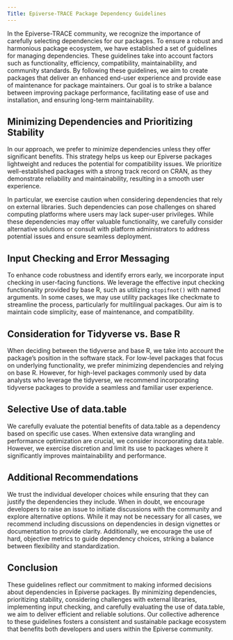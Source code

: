 ```yaml
---
Title: Epiverse-TRACE Package Dependency Guidelines
---
```


In the Epiverse-TRACE community, we recognize the importance of carefully selecting dependencies for our packages. To ensure a robust and harmonious package ecosystem, we have established a set of guidelines for managing dependencies. These guidelines take into account factors such as functionality, efficiency, compatibility, maintainability, and community standards. By following these guidelines, we aim to create packages that deliver an enhanced end-user experience and provide ease of maintenance for package maintainers. Our goal is to strike a balance between improving package performance, facilitating ease of use and installation, and ensuring long-term maintainability.

## Minimizing Dependencies and Prioritizing Stability

In our approach, we prefer to minimize dependencies unless they offer significant benefits. This strategy helps us keep our Epiverse packages lightweight and reduces the potential for compatibility issues. We prioritize well-established packages with a strong track record on CRAN, as they demonstrate reliability and maintainability, resulting in a smooth user experience.

In particular, we exercise caution when considering dependencies that rely on external libraries. Such dependencies can pose challenges on shared computing platforms where users may lack super-user privileges. While these dependencies may offer valuable functionality, we carefully consider alternative solutions or consult with platform administrators to address potential issues and ensure seamless deployment.

## Input Checking and Error Messaging

To enhance code robustness and identify errors early, we incorporate input checking in user-facing functions. We leverage the effective input checking functionality provided by base R, such as utilizing `stopifnot()` with named arguments. In some cases, we may use utility packages like checkmate to streamline the process, particularly for multilingual packages. Our aim is to maintain code simplicity, ease of maintenance, and compatibility.

## Consideration for Tidyverse vs. Base R

When deciding between the tidyverse and base R, we take into account the package's position in the software stack. For low-level packages that focus on underlying functionality, we prefer minimizing dependencies and relying on base R. However, for high-level packages commonly used by data analysts who leverage the tidyverse, we recommend incorporating tidyverse packages to provide a seamless and familiar user experience.

## Selective Use of data.table

We carefully evaluate the potential benefits of data.table as a dependency based on specific use cases. When extensive data wrangling and performance optimization are crucial, we consider incorporating data.table. However, we exercise discretion and limit its use to packages where it significantly improves maintainability and performance.

## Additional Recommendations

We trust the individual developer choices while ensuring that they can justify the dependencies they include. When in doubt, we encourage developers to raise an issue to initiate discussions with the community and explore alternative options. While it may not be necessary for all cases, we recommend including discussions on dependencies in design vignettes or documentation to provide clarity. Additionally, we encourage the use of hard, objective metrics to guide dependency choices, striking a balance between flexibility and standardization.

## Conclusion

These guidelines reflect our commitment to making informed decisions about dependencies in Epiverse packages. By minimizing dependencies, prioritizing stability, considering challenges with external libraries, implementing input checking, and carefully evaluating the use of data.table, we aim to deliver efficient and reliable solutions. Our collective adherence to these guidelines fosters a consistent and sustainable package ecosystem that benefits both developers and users within the Epiverse community.
